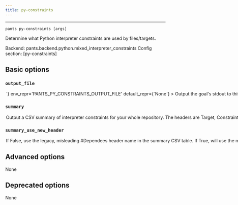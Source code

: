 ```yaml
---
title: py-constraints
---
```



---

```
pants py-constraints [args]
```

Determine what Python interpreter constraints are used by files/targets.

Backend: <span className="color--primary">pants.backend.python.mixed_interpreter_constraints</span>
Config section: <span className="color--primary">[py-constraints]</span>

<span className={styles.options}>

## Basic options


### `output_file`

<Option
  cli_repr={`--py-constraints-output-file=<path>`}
  env_repr='PANTS_PY_CONSTRAINTS_OUTPUT_FILE'
  default_repr={`None`}
>

Output the goal&#x27;s stdout to this file. If unspecified, outputs to stdout.

</Option>

### `summary`

<Option
  cli_repr={`--[no-]py-constraints-summary`}
  env_repr='PANTS_PY_CONSTRAINTS_SUMMARY'
  default_repr={`False`}
>

Output a CSV summary of interpreter constraints for your whole repository. The headers are `Target`, `Constraints`, `Transitive Constraints`, `# Dependencies`, and `# Dependents` (or `# Dependees`, if summary_use_new_header is False).

This information can be useful when prioritizing a migration from one Python version to another (e.g. to Python 3). Use `# Dependencies` and `# Dependents` to help prioritize which targets are easiest to port (low # dependencies) and highest impact to port (high # dependents).

Use a tool like Pandas or Excel to process the CSV. Use the option `--py-constraints-output-file=summary.csv` to write directly to a file.

</Option>

### `summary_use_new_header`

<Option
  cli_repr={`--[no-]py-constraints-summary-use-new-header`}
  env_repr='PANTS_PY_CONSTRAINTS_SUMMARY_USE_NEW_HEADER'
  default_repr={`True`}
>

If False, use the legacy, misleading `#Dependees` header name in the summary CSV table. If True, will use the new, more accurate, `# Dependents` name for the same column.

This is a temporary option to ease migration to the new header name. Set this option to True to start working with the new header.

This option&#x27;s default value will change to True in 2.16.x, and it will be deprecated in that version.

This option, and the ability to use the old name, will be removed entirely in 2.17.x.

</Option>

## Advanced options

None

## Deprecated options

None


</span>